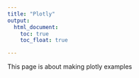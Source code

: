 ```yaml
---
title: "Plotly"
output: 
  html_document:
    toc: true
    toc_float: true

---
```


This page is about making plotly examples